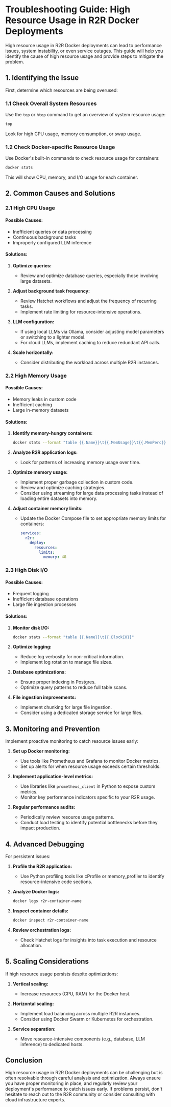 # Troubleshooting Guide: High Resource Usage in R2R Docker Deployments

High resource usage in R2R Docker deployments can lead to performance issues, system instability, or even service outages. This guide will help you identify the cause of high resource usage and provide steps to mitigate the problem.

## 1. Identifying the Issue

First, determine which resources are being overused:

### 1.1 Check Overall System Resources

Use the `top` or `htop` command to get an overview of system resource usage:

```bash
top
```

Look for high CPU usage, memory consumption, or swap usage.

### 1.2 Check Docker-specific Resource Usage

Use Docker's built-in commands to check resource usage for containers:

```bash
docker stats
```

This will show CPU, memory, and I/O usage for each container.

## 2. Common Causes and Solutions

### 2.1 High CPU Usage

#### Possible Causes:
- Inefficient queries or data processing
- Continuous background tasks
- Improperly configured LLM inference

#### Solutions:
1. **Optimize queries:**
   - Review and optimize database queries, especially those involving large datasets.

2. **Adjust background task frequency:**
   - Review Hatchet workflows and adjust the frequency of recurring tasks.
   - Implement rate limiting for resource-intensive operations.

3. **LLM configuration:**
   - If using local LLMs via Ollama, consider adjusting model parameters or switching to a lighter model.
   - For cloud LLMs, implement caching to reduce redundant API calls.

4. **Scale horizontally:**
   - Consider distributing the workload across multiple R2R instances.

### 2.2 High Memory Usage

#### Possible Causes:
- Memory leaks in custom code
- Inefficient caching
- Large in-memory datasets

#### Solutions:
1. **Identify memory-hungry containers:**
   ```bash
   docker stats --format "table {{.Name}}\t{{.MemUsage}}\t{{.MemPerc}}"
   ```

2. **Analyze R2R application logs:**
   - Look for patterns of increasing memory usage over time.

3. **Optimize memory usage:**
   - Implement proper garbage collection in custom code.
   - Review and optimize caching strategies.
   - Consider using streaming for large data processing tasks instead of loading entire datasets into memory.

4. **Adjust container memory limits:**
   - Update the Docker Compose file to set appropriate memory limits for containers:
     ```yaml
     services:
       r2r:
         deploy:
           resources:
             limits:
               memory: 4G
     ```

### 2.3 High Disk I/O

#### Possible Causes:
- Frequent logging
- Inefficient database operations
- Large file ingestion processes

#### Solutions:
1. **Monitor disk I/O:**
   ```bash
   docker stats --format "table {{.Name}}\t{{.BlockIO}}"
   ```

2. **Optimize logging:**
   - Reduce log verbosity for non-critical information.
   - Implement log rotation to manage file sizes.

3. **Database optimizations:**
   - Ensure proper indexing in Postgres.
   - Optimize query patterns to reduce full table scans.

4. **File ingestion improvements:**
   - Implement chunking for large file ingestion.
   - Consider using a dedicated storage service for large files.

## 3. Monitoring and Prevention

Implement proactive monitoring to catch resource issues early:

1. **Set up Docker monitoring:**
   - Use tools like Prometheus and Grafana to monitor Docker metrics.
   - Set up alerts for when resource usage exceeds certain thresholds.

2. **Implement application-level metrics:**
   - Use libraries like `prometheus_client` in Python to expose custom metrics.
   - Monitor key performance indicators specific to your R2R usage.

3. **Regular performance audits:**
   - Periodically review resource usage patterns.
   - Conduct load testing to identify potential bottlenecks before they impact production.

## 4. Advanced Debugging

For persistent issues:

1. **Profile the R2R application:**
   - Use Python profiling tools like cProfile or memory_profiler to identify resource-intensive code sections.

2. **Analyze Docker logs:**
   ```bash
   docker logs r2r-container-name
   ```

3. **Inspect container details:**
   ```bash
   docker inspect r2r-container-name
   ```

4. **Review orchestration logs:**
   - Check Hatchet logs for insights into task execution and resource allocation.

## 5. Scaling Considerations

If high resource usage persists despite optimizations:

1. **Vertical scaling:**
   - Increase resources (CPU, RAM) for the Docker host.

2. **Horizontal scaling:**
   - Implement load balancing across multiple R2R instances.
   - Consider using Docker Swarm or Kubernetes for orchestration.

3. **Service separation:**
   - Move resource-intensive components (e.g., database, LLM inference) to dedicated hosts.

## Conclusion

High resource usage in R2R Docker deployments can be challenging but is often resolvable through careful analysis and optimization. Always ensure you have proper monitoring in place, and regularly review your deployment's performance to catch issues early. If problems persist, don't hesitate to reach out to the R2R community or consider consulting with cloud infrastructure experts.
